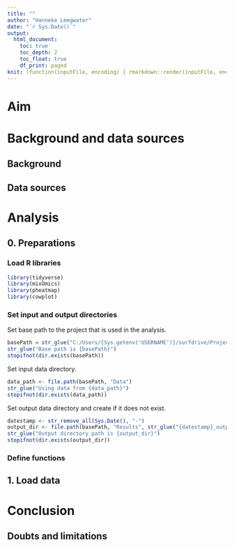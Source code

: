 ```yaml
---
title: ""
author: "Hanneke Leegwater"
date: "`r Sys.Date()`"
output:   
  html_document:
    toc: true
    toc_depth: 2
    toc_float: true
    df_print: paged
knit: (function(inputFile, encoding) { rmarkdown::render(inputFile, encoding = encoding, output_file = stringr::str_replace(inputFile, ".Rmd",paste0("_", stringr::str_remove_all(Sys.Date(),"-"),'.html'))) })
---
```


# Aim

# Background and data sources

## Background

## Data sources

# Analysis

## 0. Preparations

### Load R libraries

```r
library(tidyverse)
library(mixOmics)
library(pheatmap)
library(cowplot)
```

### Set input and output directories

Set base path to the project that is used in the analysis.

```r
basePath = str_glue("C:/Users/{Sys.getenv('USERNAME')}/surfdrive/Projects/Lipidomics")
str_glue("Base path is {basePath}")
stopifnot(dir.exists(basePath))
```

Set input data directory.

```r
data_path <- file.path(basePath, "Data")
str_glue("Using data from {data_path}")
stopifnot(dir.exists(data_path))
```

Set output data directory and create if it does not exist.

```r
datestamp <- str_remove_all(Sys.Date(), "-")
output_dir <- file.path(basePath, "Results", str_glue("{datestamp}_output"))
str_glue("Output directory path is {output_dir}")
stopifnot(dir.exists(output_dir))
```

### Define functions

## 1. Load data

# Conclusion

## Doubts and limitations
